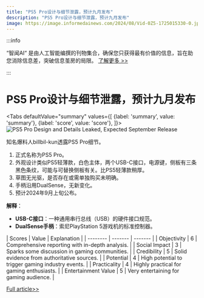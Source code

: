```yaml
---
title: "PS5 Pro设计与细节泄露，预计九月发布"
description: "PS5 Pro设计与细节泄露，预计九月发布"
image: https://image.informedainews.com/2024/08/Vid-0Z5-1725015330-0.jpg
---
```



:::info

“智闻AI“ 是由人工智能编撰的刊物集合，确保您只获得最有价值的信息，旨在助您消除信息差，突破信息茧房的局限。  [了解更多 >>](/)

:::

# PS5 Pro设计与细节泄露，预计九月发布


<Tabs
	defaultValue="summary"
	values={[
	{label: 'summary', value: 'summary'},
	{label: 'score', value: 'score'},
]}>
<TabItem value="summary">
<img
  src="https://image.informedainews.com/2024/08/Vid-0Z5-1725015330-0.jpg"
  alt="PS5 Pro Design and Details Leaked, Expected September Release"
/>



知名爆料人billbil-kun透露PS5 Pro细节。

1. 正式名称为PS5 Pro。
2. 外观设计类似PS5轻薄款，白色主体，两个USB-C接口，电源键，侧板有三条黑色条纹，可能与可替换侧板有关。比PS5轻薄款稍厚。
3. 草图无光驱，是否存在或需单独购买未明确。
4. 手柄沿用DualSense，无新变化。
5. 预计2024年9月上旬公布。

**解释**：
- **USB-C接口**：一种通用串行总线（USB）的硬件接口规范。
- **DualSense手柄**：索尼PlayStation 5游戏机的标准控制器。
</TabItem>
<TabItem value="score">
	| Scores     | Value   | Explanation |
	| -------- | ------- | ------- |
	| Objectivity  | 6    | Comprehensive reporting with in-depth analysis.    |
	| Social Impact | 3     | Sparks some discussion in gaming communities.    |
	| Credibility    | 5    | Solid evidence from authoritative sources.    |
	| Potential    | 4    | High potential to trigger gaming industry events.    |
	| Practicality    | 4    | Highly practical for gaming enthusiasts.    |
	| Entertainment Value    | 5    | Very entertaining for gaming audience.    |
</TabItem>
</Tabs>

[Full article>>](https://www.cnbeta.com.tw/articles/game/1443911.htm)
